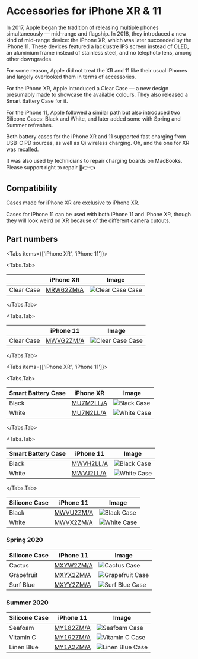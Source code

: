 
# Accessories for iPhone XR & 11

In 2017, Apple began the tradition of releasing multiple phones simultaneously — mid-range and flagship. In 2018, they introduced a new kind of mid-range device: the iPhone XR, which was later succeeded by the iPhone 11. These devices featured a lacklustre IPS screen instead of OLED, an aluminium frame instead of stainless steel, and no telephoto lens, among other downgrades.

For some reason, Apple did not treat the XR and 11 like their usual iPhones and largely overlooked them in terms of accessories.

For the iPhone XR, Apple introduced a Clear Case — a new design presumably made to showcase the available colours. They also released a Smart Battery Case for it.

For the iPhone 11, Apple followed a similar path but also introduced two Silicone Cases: Black and White, and later added some with Spring and Summer refreshes.

Both battery cases for the iPhone XR and 11 supported fast charging from USB-C PD sources, as well as Qi wireless charging. Oh, and the one for XR was [recalled](ttps://9to5mac.com/2020/01/13/get-iphone-smart-battery-case-replaced-free/).

It was also used by technicians to repair charging boards on MacBooks. Please support right to repair 🥺👉👈

## Compatibility

Cases made for iPhone XR are exclusive to iPhone XR.

Cases for iPhone 11 can be used with both iPhone 11 and iPhone XR, though they will look weird on XR because of the different camera cutouts.

## Part numbers

<Tabs
  items={['iPhone XR', 'iPhone 11']}>

<Tabs.Tab>

|  | iPhone XR | Image |
| --- | --- | --- |
| Clear Case | [MRW62ZM/A](/everycase/MRW62) | ![Clear Case Case](/everyphone/MRW62.png) |

</Tabs.Tab>

<Tabs.Tab>

|  | iPhone 11 | Image |
| --- | --- | --- |
| Clear Case | [MWVG2ZM/A](/everycase/MWVG2) | ![Clear Case Case](/everyphone/MWVG2.png) |

</Tabs.Tab>
</Tabs>

<Tabs
  items={['iPhone XR', 'iPhone 11']}>

<Tabs.Tab>

| Smart Battery Case | iPhone XR | Image |
| --- | --- | --- |
| Black | [MU7M2LL/A](/everycase/MU7M2) | ![Black Case](/everyphone/MU7M2.png) |
| White | [MU7N2LL/A](/everycase/MU7N2) | ![White Case](/everyphone/MU7N2.png) |

</Tabs.Tab>

<Tabs.Tab>

| Smart Battery Case | iPhone 11 | Image |
| --- | --- | --- |
| Black | [MWVH2LL/A](/everycase/MWVH2) | ![Black Case](/everyphone/MWVH2.png) |
| White | [MWVJ2LL/A](/everycase/MWVJ2) | ![White Case](/everyphone/MWVJ2.png) |

</Tabs.Tab>
</Tabs>

| Silicone Case | iPhone 11 | Image |
| --- | --- | --- |
| Black | [MWVU2ZM/A](/everycase/MWVU2) | ![Black Case](/everyphone/MWVU2.png) |
| White | [MWVX2ZM/A](/everycase/MWVX2) | ![White Case](/everyphone/MWVX2.png) |

### Spring 2020

| Silicone Case | iPhone 11 | Image |
| --- | --- | --- |
| Cactus | [MXYW2ZM/A](/everycase/MXYW2) | ![Cactus Case](/everyphone/MXYW2.png) |
| Grapefruit | [MXYX2ZM/A](/everycase/MXYX2) | ![Grapefruit Case](/everyphone/MXYX2.png) |
| Surf Blue | [MXYY2ZM/A](/everycase/MXYY2) | ![Surf Blue Case](/everyphone/MXYY2.png) |

### Summer 2020

| Silicone Case | iPhone 11 | Image |
| --- | --- | --- |
| Seafoam | [MY182ZM/A](/everycase/MY182) | ![Seafoam Case](/everyphone/MY182.png) |
| Vitamin C | [MY192ZM/A](/everycase/MY192) | ![Vitamin C Case](/everyphone/MY192.png) |
| Linen Blue | [MY1A2ZM/A](/everycase/MY1A2) | ![Linen Blue Case](/everyphone/MY1A2.png) |
